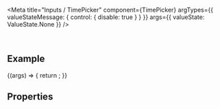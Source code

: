 
<Meta
  title="Inputs / TimePicker"
  component={TimePicker}
  argTypes={{
    valueStateMessage: { control: { disable: true } }
  }}
  args={{
    valueState: ValueState.None
  }}
/>

<DocsHeader since="0.9.0" />

<br />

## Example

<Canvas>
  <Story name="Default">
    {(args) => {
      return <TimePicker {...args} />;
    }}
  </Story>
</Canvas>

## Properties

<ArgsTableWithNote story="Default" />

<DomRefTable rows={TimePickerDomRef} />

<Footer />

